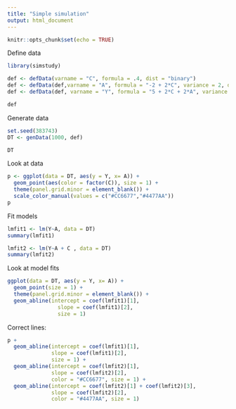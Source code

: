 ```yaml
---
title: "Simple simulation"
output: html_document
---
```


```r
knitr::opts_chunk$set(echo = TRUE)

```

Define data

```r
library(simstudy)

def <- defData(varname = "C", formula = .4, dist = "binary")
def <- defData(def,varname = "A", formula = "-2 + 2*C", variance = 2, dist = "normal")
def <- defData(def, varname = "Y", formula = "5 + 2*C + 2*A", variance = 2, dist = "normal")

def
```

Generate data

```r
set.seed(383743)
DT <- genData(1000, def)

DT
```

Look at data

```r
p <- ggplot(data = DT, aes(y = Y, x= A)) +
  geom_point(aes(color = factor(C)), size = 1) +
  theme(panel.grid.minor = element_blank()) +
  scale_color_manual(values = c("#CC6677","#4477AA"))
p
```

Fit models

```r
lmfit1 <- lm(Y~A, data = DT)
summary(lmfit1)
```

```r
lmfit2 <- lm(Y~A + C , data = DT)
summary(lmfit2)
```

Look at model fits

```r
ggplot(data = DT, aes(y = Y, x= A)) +
  geom_point(size = 1) +
  theme(panel.grid.minor = element_blank()) +
  geom_abline(intercept = coef(lmfit1)[1], 
                slope = coef(lmfit1)[2],
                size = 1)
```

Correct lines:

```r
p + 
  geom_abline(intercept = coef(lmfit1)[1], 
              slope = coef(lmfit1)[2],
              size = 1) +
  geom_abline(intercept = coef(lmfit2)[1], 
              slope = coef(lmfit2)[2],
              color = "#CC6677", size = 1) +
  geom_abline(intercept = coef(lmfit2)[1] + coef(lmfit2)[3], 
              slope = coef(lmfit2)[2],
              color = "#4477AA", size = 1)
```